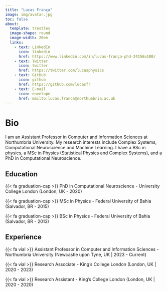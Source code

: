 ```yaml
---
title: "Lucas França"
image: img/avatar.jpg
toc: false
about: 
  template: trestles
  image-shape: round
  image-width: 20em
  links:
    - text: LinkedIn
      icon: linkedin
      href: https://www.linkedin.com/in/lucas-frança-phd-24156a100/
    - text: Twitter
      icon: twitter
      href: https://twitter.com/lucasphysics
    - text: GitHub
      icon: github
      href: https://github.com/lucasfr
    - text: E-mail
      icon: envelope
      href: mailto:lucas.franca@northumbria.ac.uk
---
```


# Bio

I am an Assistant Professor in Computer and Information Sciences at Northumbria University. My research interests include Complex Systems, Computational Neuroscience and Machine Learning. I have a BSc in physics, a MSc in Physics (Statistical Physics and Complex Systems), and a PhD in Computational Neuroscience.

## Education

{{< fa graduation-cap >}} PhD in Computational Neuroscience - University College London (London, UK - 2020)

{{< fa graduation-cap >}} MSc in Physics - Federal University of Bahia (Salvador, BR - 2015)

{{< fa graduation-cap >}} BSc in Physics - Federal University of Bahia (Salvador, BR - 2013)

## Experience

{{< fa vial >}} Assistant Professor in Computer and Information Sciences - Northumbria University (Newcastle upon Tyne, UK | 2023 - Current)

{{< fa vial >}} Research Associate - King's College London (London, UK | 2020 - 2023)

{{< fa vial >}} Research Assistant - King's College London (London, UK | 2020 - 2020)
